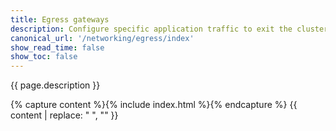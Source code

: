 ```yaml
---
title: Egress gateways
description: Configure specific application traffic to exit the cluster through an egress gateway for additional security.
canonical_url: '/networking/egress/index'
show_read_time: false
show_toc: false
---
```


{{ page.description }}

{% capture content %}{% include index.html %}{% endcapture %}
{{ content | replace: "    ", "" }}

